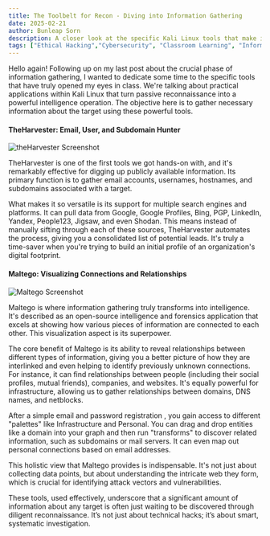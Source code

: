 ```yaml
---
title: The Toolbelt for Recon - Diving into Information Gathering 
date: 2025-02-21 
author: Bunleap Sorn
description: A closer look at the specific Kali Linux tools that make information gathering a powerful first step in ethical hacking. 
tags: ["Ethical Hacking","Cybersecurity", "Classroom Learning", "Information Gathering", "Reconnaissance", "OSINT",  "Kali Linux Tools", "TheHarvester", "Maltego"]
---
```


Hello again! Following up on my last post about the crucial phase of information gathering, I wanted to dedicate some time to the specific tools that have truly opened my eyes in class. We're talking about practical applications within Kali Linux that turn passive reconnaissance into a powerful intelligence operation. The objective here is to gather necessary information about the target using these powerful tools. 

#### TheHarvester: Email, User, and Subdomain Hunter

![theHarvester Screenshot](https://web-assets.esetstatic.com/wls/2024/7-2024/harverster-recursos-herramientas.jpeg)

TheHarvester is one of the first tools we got hands-on with, and it's remarkably effective for digging up publicly available information. Its primary function is to gather email accounts, usernames, hostnames, and subdomains associated with a target. 

What makes it so versatile is its support for multiple search engines and platforms. It can pull data from Google, Google Profiles, Bing, PGP, LinkedIn, Yandex, People123, Jigsaw, and even Shodan.  This means instead of manually sifting through each of these sources, TheHarvester automates the process, giving you a consolidated list of potential leads. It's truly a time-saver when you're trying to build an initial profile of an organization's digital footprint.

#### Maltego: Visualizing Connections and Relationships

![Maltego Screenshot](https://cdn.prod.website-files.com/646525ca3b4bb24205edd10d/646525ca3b4bb24205edd28b_maltego%20img%202.webp)

Maltego is where information gathering truly transforms into intelligence. It's described as an open-source intelligence and forensics application that excels at showing how various pieces of information are connected to each other.  This visualization aspect is its superpower.

The core benefit of Maltego is its ability to reveal relationships between different types of information, giving you a better picture of how they are interlinked and even helping to identify previously unknown connections. For instance, it can find relationships between people (including their social profiles, mutual friends), companies, and websites. It's equally powerful for infrastructure, allowing us to gather relationships between domains, DNS names, and netblocks. 

After a simple email and password registration , you gain access to different "palettes" like Infrastructure and Personal. You can drag and drop entities like a domain into your graph and then run "transforms" to discover related information, such as subdomains or mail servers. It can even map out personal connections based on email addresses.

This holistic view that Maltego provides is indispensable. It's not just about collecting data points, but about understanding the intricate web they form, which is crucial for identifying attack vectors and vulnerabilities.

These tools, used effectively, underscore that a significant amount of information about any target is often just waiting to be discovered through diligent reconnaissance. It’s not just about technical hacks; it’s about smart, systematic investigation.